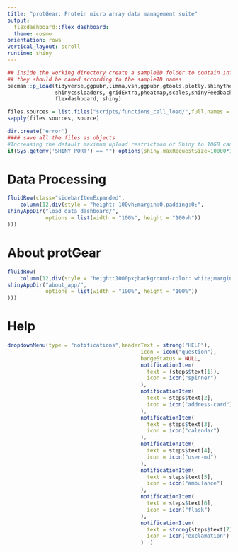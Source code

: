 ```yaml
---
title: "protGear: Protein micro array data management suite"
output:
  flexdashboard::flex_dashboard:
  theme: cosmo
orientation: rows
vertical_layout: scroll
runtime: shiny
---
```




```r
## Inside the working directory create a sampleID folder to contain information of the sampleIDs
## they should be named according to the sampleID names
pacman::p_load(tidyverse,ggpubr,limma,vsn,ggpubr,gtools,plotly,shinythemes,shinyjs,shinyWidgets,GGally ,DT,
               shinycssloaders, gridExtra,pheatmap,scales,shinyFeedback,shinyalert, data.table,stringr, trend,
               flexdashboard, shiny)

files.sources = list.files("scripts/functions_call_load/",full.names = T)
sapply(files.sources, source)

dir.create('error')
#### save all the files as objects
#Increasing the default maximum upload restriction of Shiny to 10GB can add to globally
if(Sys.getenv('SHINY_PORT') == "") options(shiny.maxRequestSize=10000*1024^2)
```


Data Processing {data-width=300}
======================================================================

```r
fluidRow(class="sidebarItemExpanded",
    column(12,div(style = "height: 100vh;margin:0,padding:0;",
shinyAppDir("load_data_dashboard/",
            options = list(width = "100%", height = "100vh"))
)))
```



About protGear {data-width=300}
======================================================================
 

```r
fluidRow(
    column(12,div(style = "height:1000px;background-color: white;margin: 0;padding: 0;",
shinyAppDir("about_app/",
            options = list(width = "100%", height = "100%"))
)))
```


Help 
======

```r
dropdownMenu(type = "notifications",headerText = strong("HELP"), 
                                          icon = icon("question"), 
                                          badgeStatus = NULL,
                                          notificationItem(
                                            text = (steps$text[1]),
                                            icon = icon("spinner")
                                          ),
                                          notificationItem(
                                            text = steps$text[2],
                                            icon = icon("address-card")
                                          ),
                                          notificationItem(
                                            text = steps$text[3],
                                            icon = icon("calendar")
                                          ),
                                          notificationItem(
                                            text = steps$text[4],
                                            icon = icon("user-md")
                                          ),
                                          notificationItem(
                                            text = steps$text[5],
                                            icon = icon("ambulance")
                                          ),
                                          notificationItem(
                                            text = steps$text[6],
                                            icon = icon("flask")
                                          ),
                                          notificationItem(
                                            text = strong(steps$text[7]),
                                            icon = icon("exclamation")
                                          )  )
```

